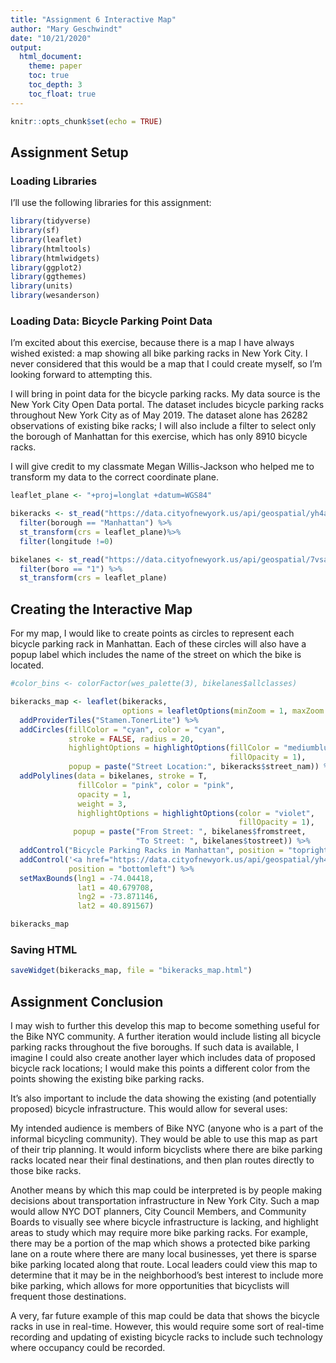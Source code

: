 ```yaml
---
title: "Assignment 6 Interactive Map"
author: "Mary Geschwindt"
date: "10/21/2020"
output:
  html_document:
    theme: paper
    toc: true
    toc_depth: 3
    toc_float: true
---
```


```r
knitr::opts_chunk$set(echo = TRUE)
```

## Assignment Setup

### Loading Libraries

I'll use the following libraries for this assignment:

```r
library(tidyverse)
library(sf)
library(leaflet)
library(htmltools)
library(htmlwidgets)
library(ggplot2)
library(ggthemes)
library(units)
library(wesanderson)
```

### Loading Data: Bicycle Parking Point Data

I'm excited about this exercise, because there is a map I have always wished existed: a map showing all bike parking racks in New York City. I never considered that this would be a map that I could create myself, so I'm looking forward to attempting this.

I will bring in point data for the bicycle parking racks. My data source is the New York City Open Data portal. The dataset includes bicycle parking racks throughout New York City as of May 2019. The dataset alone has 26282 observations of existing bike racks; I will also include a filter to select only the borough of Manhattan for this exercise, which has only 8910 bicycle racks.

I will give credit to my classmate Megan Willis-Jackson who helped me to transform my data to the correct coordinate plane.

```r
leaflet_plane <- "+proj=longlat +datum=WGS84"

bikeracks <- st_read("https://data.cityofnewyork.us/api/geospatial/yh4a-g3fj?method=export&format=GeoJSON") %>%
  filter(borough == "Manhattan") %>%
  st_transform(crs = leaflet_plane)%>%
  filter(longitude !=0)

bikelanes <- st_read("https://data.cityofnewyork.us/api/geospatial/7vsa-caz7?method=export&format=GeoJSON") %>%
  filter(boro == "1") %>%
  st_transform(crs = leaflet_plane)
```

## Creating the Interactive Map

For my map, I would like to create points as circles to represent each bicycle parking rack in Manhattan. Each of these circles will also have a popup label which includes the name of the street on which the bike is located.

```r
#color_bins <- colorFactor(wes_palette(3), bikelanes$allclasses)

bikeracks_map <- leaflet(bikeracks,
                         options = leafletOptions(minZoom = 1, maxZoom = 30)) %>%
  addProviderTiles("Stamen.TonerLite") %>%
  addCircles(fillColor = "cyan", color = "cyan",
             stroke = FALSE, radius = 20,
             highlightOptions = highlightOptions(fillColor = "mediumblue",
                                                 fillOpacity = 1),
             popup = paste("Street Location:", bikeracks$street_nam)) %>%
  addPolylines(data = bikelanes, stroke = T,
               fillColor = "pink", color = "pink",
               opacity = 1,
               weight = 3,
               highlightOptions = highlightOptions(color = "violet",
                                                   fillOpacity = 1),
              popup = paste("From Street: ", bikelanes$fromstreet,
                            "To Street: ", bikelanes$tostreet)) %>%
  addControl("Bicycle Parking Racks in Manhattan", position = "topright") %>%
  addControl('<a href="https://data.cityofnewyork.us/api/geospatial/yh4a-g3fj?method=export&format=GeoJSON">Data source</a>',
             position = "bottomleft") %>%
  setMaxBounds(lng1 = -74.04418,
               lat1 = 40.679708,
               lng2 = -73.871146,
               lat2 = 40.891567)

bikeracks_map
```

### Saving HTML

```r
saveWidget(bikeracks_map, file = "bikeracks_map.html")
```


## Assignment Conclusion

I may wish to further this develop this map to become something useful for the Bike NYC community. A further iteration would include listing all bicycle parking racks throughout the five boroughs. If such data is available, I imagine I could also create another layer which includes data of proposed bicycle rack locations; I would make this points a different color from the points showing the existing bike parking racks.

It's also important to include the data showing the existing (and potentially proposed) bicycle infrastructure. This would allow for several uses:

My intended audience is members of Bike NYC (anyone who is a part of the informal bicycling community). They would be able to use this map as part of their trip planning. It would inform bicyclists where there are bike parking racks located near their final destinations, and then plan routes directly to those bike racks.

Another means by which this map could be interpreted is by people making decisions about transportation infrastructure in New York City. Such a map would allow NYC DOT planners, City Council Members, and Community Boards to visually see where bicycle infrastructure is lacking, and highlight areas to study which may require more bike parking racks. For example, there may be a portion of the map which shows a protected bike parking lane on a route where there are many local businesses, yet there is sparse bike parking located along that route. Local leaders could view this map to determine that it may be in the neighborhood's best interest to include more bike parking, which allows for more opportunities that bicyclists will frequent those destinations.

A very, far future example of this map could be data that shows the bicycle racks in use in real-time. However, this would require some sort of real-time recording and updating of existing bicycle racks to include such technology where occupancy could be recorded.